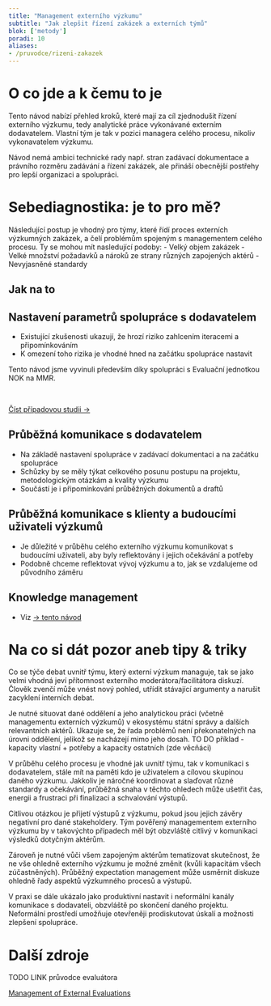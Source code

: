 ```yaml
---
title: "Management externího výzkumu"
subtitle: "Jak zlepšit řízení zakázek a externích týmů"
blok: ['metody']
poradi: 10
aliases: 
- /pruvodce/rizeni-zakazek
---
```


# O co jde a k čemu to je

Tento návod nabízí přehled kroků, které mají za cíl zjednodušit řízení externího výzkumu, tedy analytické práce vykonávané externím dodavatelem. Vlastní tým je tak v pozici managera celého procesu, nikoliv vykonavatelem výzkumu. 

Návod nemá ambici technické rady např. stran zadávací dokumentace a právního rozměru zadávání a řízení zakázek, ale přináší obecnější postřehy pro lepší organizaci a spolupráci. 

# Sebediagnostika: je to pro mě?

Následující postup je vhodný pro týmy, které řídí proces externích výzkumných zakázek, a čelí problémům spojeným s managementem celého procesu. Ty se mohou mít nasledující podoby:
- Velký objem zakázek
- Velké množství požadavků a nároků ze strany různých zapojených aktérů 
- Nevyjasněné standardy 

:::{.strip .page-columns .page-full}

# Jak na to


## Nastavení parametrů spolupráce s dodavatelem


- Existující zkušenosti ukazují, že hrozí riziko zahlcením iteracemi a připomínkováním
- K omezení toho rizika je vhodné hned na začátku spolupráce nastavit    

:::{.aside}
Tento návod jsme vyvinuli především díky spolupráci s Evaluační jednotkou NOK na MMR. 

<br>

:::{.btn .btn-resource}
[Číst případovou studii ->](/pripadove-studie/case-mmr.qmd)
:::

:::
## Průběžná komunikace s dodavatelem
- Na základě nastavení spolupráce v zadávací dokumentaci a na začátku spolupráce
- Schůzky by se měly týkat celkového posunu postupu na projektu, metodologickým otázkám a kvality výzkumu
- Součástí je i připomínkování průběžných dokumentů a draftů

## Průběžná komunikace s klienty a budoucími uživateli výzkumů
- Je důležité v průběhu celého externího výzkumu komunikovat s budoucími uživateli, aby byly reflektovány i jejich očekávání a potřeby 
- Podobně chceme reflektovat vývoj výzkumu a to, jak se vzdalujeme od původního záměru

## Knowledge management 
- Viz [-> tento návod](/pruvodce/knowledge-management)

:::

# Na co si dát pozor aneb tipy & triky

Co se týče debat uvnitř týmu, který externí výzkum managuje, tak se jako velmi vhodná jeví přítomnost externího moderátora/facilitátora diskuzí. Člověk zvenčí může vnést nový pohled, utřídit stávající argumenty a narušit zacyklení interních debat. 

Je nutné situovat dané oddělení a jeho analytickou práci (včetně managementu externích výzkumů) v ekosystému státní správy a dalších relevantních aktérů. Ukazuje se, že řada problémů není překonatelných na úrovni oddělení, jelikož se nacházejí mimo jeho dosah. TO DO příklad - kapacity vlastní + potřeby a kapacity ostatních (zde věcňáci)

V průběhu celého procesu je vhodné jak uvnitř týmu, tak v komunikaci s dodavatelem, stále mít na paměti kdo je uživatelem a cílovou skupinou daného výzkumu. Jakkoliv je náročné koordinovat a slaďovat různé standardy a očekávání, průběžná snaha v těchto ohledech může ušetřit čas, energii a frustraci při finalizaci a schvalování výstupů.

Citlivou otázkou je přijetí výstupů z výzkumu, pokud jsou jejich závěry negativní pro dané stakeholdery. Tým pověřený managementem externího výzkumu by v takovýchto případech měl být obzvláště citlivý v komunikaci výsledků dotyčným aktérům. 

Zároveň je nutné vůči všem zapojeným aktérům tematizovat skutečnost, že ne vše ohledně externího výzkumu je možné změnit (kvůli kapacitám všech zúčastněných). Průběžný expectation management může usměrnit diskuze ohledně řady aspektů výzkumného procesů a výstupů.  

V praxi se dále ukázalo jako produktivní nastavit i neformální kanály komunikace s dodavateli, obzvláště po skončení daného projektu. Neformální prostředí umožňuje otevřeněji prodiskutovat úskalí a možnosti zlepšení spolupráce.  


# Další zdroje

TODO LINK průvodce evaluátora

[Management of External Evaluations](https://www.betterevaluation.org/sites/default/files/co-praxis_4.pdf)

